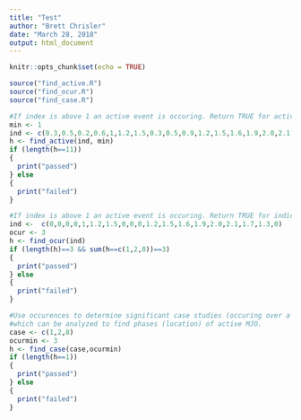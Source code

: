 ```yaml
---
title: "Test"
author: "Brett Chrisler"
date: "March 28, 2018"
output: html_document
---
```


```r
knitr::opts_chunk$set(echo = TRUE)
```

```r
source("find_active.R")
source("find_ocur.R")
source("find_case.R")
```

```r
#If index is above 1 an active event is occuring. Return TRUE for active events.
min <- 1
ind <- c(0.3,0.5,0.2,0.6,1,1.2,1.5,0.3,0.5,0.9,1.2,1.5,1.6,1.9,2.0,2.1,1.7,1.3,0.6)
h <- find_active(ind, min)
if (length(h==11))
{
  print("passed")
} else
{
  print("failed")
}
```
```r
#If index is above 1 an active event is occuring. Return TRUE for indices and pass if the amount of occurences is sufficient
ind <-  c(0,0,0,0,1,1.2,1.5,0,0,0,1.2,1.5,1.6,1.9,2.0,2.1,1.7,1.3,0)
ocur <- 3
h <- find_ocur(ind)
if (length(h)==3 && sum(h==c(1,2,8))==3)
{
  print("passed")
} else
{
  print("failed")
}
```

```r
#Use occurences to determine significant case studies (occuring over a long time)
#which can be analyzed to find phases (location) of active MJO.
case <- c(1,2,8)
ocurmin <- 3
h <- find_case(case,ocurmin)
if (length(h==1))
{
  print("passed")
} else
{
  print("failed")
}
```